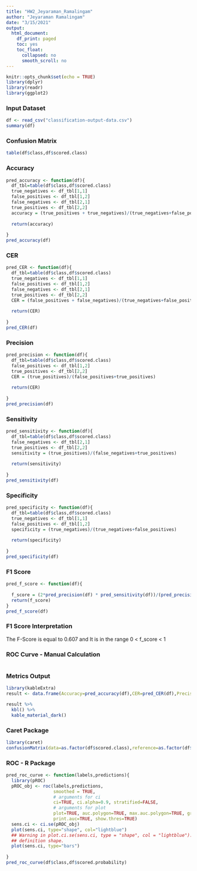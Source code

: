 ```yaml
---
title: "HW2_Jeyaraman_Ramalingam"
author: "Jeyaraman Ramalingam"
date: "3/15/2021"
output:
  html_document:
    df_print: paged
    toc: yes
    toc_float:
      collapsed: no
      smooth_scroll: no
---
```


```r
knitr::opts_chunk$set(echo = TRUE)
library(dplyr)
library(readr)
library(ggplot2)
```


### Input Dataset
```r
df <- read_csv("classification-output-data.csv")
summary(df)
```

### Confusion Matrix
```r
table(df$class,df$scored.class)
```

### Accuracy
```r
pred_accuracy <- function(df){
  df_tbl=table(df$class,df$scored.class)
  true_negatives <- df_tbl[1,1]
  false_positives <- df_tbl[1,2]
  false_negatives <- df_tbl[2,1]
  true_positives <- df_tbl[2,2]
  accuracy = (true_positives + true_negatives)/(true_negatives+false_positives+false_negatives+true_positives)
  
  return(accuracy)
  
}
pred_accuracy(df)

```

### CER
```r
pred_CER <- function(df){
  df_tbl=table(df$class,df$scored.class)
  true_negatives <- df_tbl[1,1]
  false_positives <- df_tbl[1,2]
  false_negatives <- df_tbl[2,1]
  true_positives <- df_tbl[2,2]
  CER = (false_positives + false_negatives)/(true_negatives+false_positives+false_negatives+true_positives)
  
  return(CER)
  
}
pred_CER(df)

```

### Precision
```r
pred_precision <- function(df){
  df_tbl=table(df$class,df$scored.class)
  false_positives <- df_tbl[1,2]
  true_positives <- df_tbl[2,2]
  CER = (true_positives)/(false_positives+true_positives)
  
  return(CER)
  
}
pred_precision(df)

```

### Sensitivity
```r
pred_sensitivity <- function(df){
  df_tbl=table(df$class,df$scored.class)
  false_negatives <- df_tbl[2,1]
  true_positives <- df_tbl[2,2]
  sensitivity = (true_positives)/(false_negatives+true_positives)
  
  return(sensitivity)
  
}
pred_sensitivity(df)

```

### Specificity
```r
pred_specificity <- function(df){
  df_tbl=table(df$class,df$scored.class)
  true_negatives <- df_tbl[1,1]
  false_positives <- df_tbl[1,2]
  specificity = (true_negatives)/(true_negatives+false_positives)
  
  return(specificity)
  
}
pred_specificity(df)

```

### F1 Score
```r
pred_f_score <- function(df){
  
  f_score = (2*pred_precision(df) * pred_sensitivity(df))/(pred_precision(df)+pred_sensitivity(df))
  return(f_score)
}
pred_f_score(df)

```

### F1 Score Interpretation
  The F-Score is equal to 0.607 and It is in the range 0 < f_score < 1

### ROC Curve - Manual Calculation
```r
```

### Metrics Output
```r
library(kableExtra)
result <- data.frame(Accuracy=pred_accuracy(df),CER=pred_CER(df),Precision=pred_precision(df),Sensitivity=pred_sensitivity(df),Specificity=pred_specificity(df),F_Score=pred_f_score(df))

result %>%
  kbl() %>%
  kable_material_dark()

```

### Caret Package
```r
library(caret)
confusionMatrix(data=as.factor(df$scored.class),reference=as.factor(df$class), positive = "1")
```

### ROC - R Package
```r
pred_roc_curve <- function(labels,predictions){
  library(pROC)
  pROC_obj <- roc(labels,predictions,
                  smoothed = TRUE,
                  # arguments for ci
                  ci=TRUE, ci.alpha=0.9, stratified=FALSE,
                  # arguments for plot
                  plot=TRUE, auc.polygon=TRUE, max.auc.polygon=TRUE, grid=TRUE,
                  print.auc=TRUE, show.thres=TRUE)
  sens.ci <- ci.se(pROC_obj)
  plot(sens.ci, type="shape", col="lightblue")
  ## Warning in plot.ci.se(sens.ci, type = "shape", col = "lightblue"): Low
  ## definition shape.
  plot(sens.ci, type="bars")
  
}
pred_roc_curve(df$class,df$scored.probability)
```